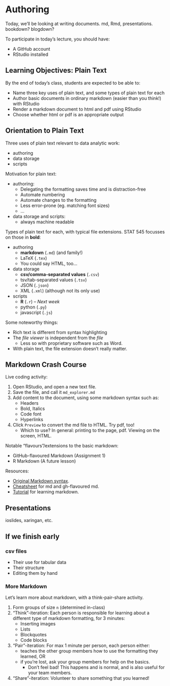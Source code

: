 # Authoring


Today, we'll be looking at writing documents. md, Rmd, presentations. bookdown? blogdown?

To participate in today's lecture, you should have:

- A GitHub account
- RStudio installed

## Learning Objectives: Plain Text

By the end of today's class, students are expected to be able to:

- Name three key uses of plain text, and some types of plain text for each
- Author basic documents in ordinary markdown (easier than you think!) with RStudio
- Render a markdown document to html and pdf using RStudio
- Choose whether html or pdf is an appropriate output

## Orientation to Plain Text

Three uses of plain text relevant to data analytic work:

- authoring
- data storage
- scripts

Motivation for plain text:

- authoring: 
    - Delegating the formatting saves time and is distraction-free
    - Automate numbering
    - Automate changes to the formatting
    - Less error-prone (eg. matching font sizes)
    - ...
- data storage and scripts:
    - always machine readable

Types of plain text for each, with typical file extensions. STAT 545 focusses on those in __bold__:

- authoring
    - __markdown__ (`.md`) (and family!)
    - LaTeX (`.tex`)
    - You could say HTML, too...
- data storage
    - __csv/comma-separated values__ (`.csv`)
    - tsv/tab-separated values (`.tsv`)
    - JSON (`.json`)
    - XML (`.xml`) (although not its only use)
- scripts
    - __R__ (`.r`) -- _Next week_
    - python (`.py`)
    - javascript (`.js`)

Some noteworthy things:

- Rich text is different from syntax highlighting
- The _file viewer_ is independent from the _file_
    - Less so with proprietary software such as Word. 
- With plain text, the file extension doesn't really matter. 

## Markdown Crash Course

Live coding activity:

1. Open RStudio, and open a new text file. 
2. Save the file, and call it `md_explorer.md`
3. Add content to the document, using some markdown syntax such as:
    - Headers
    - Bold, Italics
    - Code font
    - Hyperlinks
4. Click `Preview` to convert the md file to HTML. Try pdf, too!
    - Which to use? In general: printing to the page, pdf. Viewing on the screen, HTML.

Notable "flavours"/extensions to the basic markdown:

- GitHub-flavoured Markdown (Assignment 1)
- R Markdown (A future lesson)

Resources:

- [Original Markdown syntax](https://daringfireball.net/projects/markdown/syntax).
- [Cheatsheet](https://guides.github.com/pdfs/markdown-cheatsheet-online.pdf) for md and gh-flavoured md. 
- [Tutorial](https://commonmark.org/help/tutorial/) for learning markdown.

## Presentations

ioslides, xaringan, etc.

## If we finish early

### csv files

- Their use for tabular data
- Their structure
- Editing them by hand

### More Markdown

Let's learn more about markdown, with a think-pair-share activity.

1. Form groups of size `n` (determined in-class)
2. "Think"-iteration: Each person is responsible for learning about a different type of markdown formatting, for 3 minutes:
    - Inserting images
    - Lists
    - Blockquotes
    - Code blocks
3. "Pair"-iteration: For max 1 minute per person, each person either:
    - teaches the other group members how to use the formatting they learned, OR
    - if you're lost, ask your group members for help on the basics. 
        - Don't feel bad! This happens and is normal, and is also useful for your team members. 
4. "Share"-iteration: Volunteer to share something that you learned!
